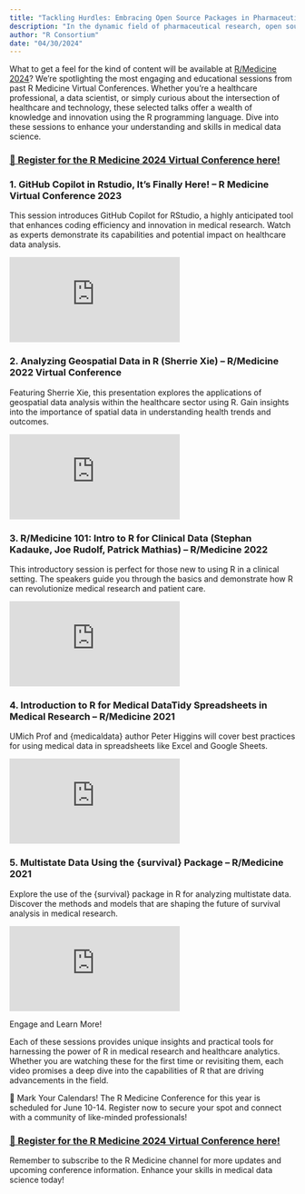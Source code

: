 ```yaml
---
title: "Tackling Hurdles: Embracing Open Source Packages in Pharmaceutical Research"
description: "In the dynamic field of pharmaceutical research, open source R packages offer incredible potential to innovate and enhance efficiency."
author: "R Consortium"
date: "04/30/2024"
---
```

What to get a feel for the kind of content will be available at [R/Medicine 2024](https://rconsortium.github.io/RMedicine_website/)? We’re spotlighting the most engaging and educational sessions from past R Medicine Virtual Conferences. Whether you’re a healthcare professional, a data scientist, or simply curious about the intersection of healthcare and technology, these selected talks offer a wealth of knowledge and innovation using the R programming language. Dive into these sessions to enhance your understanding and skills in medical data science.

### [🔗 Register for the R Medicine 2024 Virtual Conference here!](https://rconsortium.github.io/RMedicine_website/)

### 1\. GitHub Copilot in Rstudio, It’s Finally Here! – R Medicine Virtual Conference 2023

This session introduces GitHub Copilot for RStudio, a highly anticipated tool that enhances coding efficiency and innovation in medical research. Watch as experts demonstrate its capabilities and potential impact on healthcare data analysis.

<iframe title="GitHub Copilot in Rstudio, it's finally here!" src="https://www.youtube.com/embed/yVq-b5xHmac?feature=oembed&amp;enablejsapi=1&amp;origin=https://www.r-consortium.org" frameborder="0" allow="accelerometer; autoplay; clipboard-write; encrypted-media; gyroscope; picture-in-picture; web-share" referrerpolicy="strict-origin-when-cross-origin" allowfullscreen="" data-aspectratio="0.56"></iframe>

### 2\. Analyzing Geospatial Data in R (Sherrie Xie) – R/Medicine 2022 Virtual Conference

Featuring Sherrie Xie, this presentation explores the applications of geospatial data analysis within the healthcare sector using R. Gain insights into the importance of spatial data in understanding health trends and outcomes.

<iframe title="Analyzing Geospatial Data in R (Sherrie Xie)" src="https://www.youtube.com/embed/DD7bXonh-_E?feature=oembed&amp;enablejsapi=1&amp;origin=https://www.r-consortium.org" frameborder="0" allow="accelerometer; autoplay; clipboard-write; encrypted-media; gyroscope; picture-in-picture; web-share" referrerpolicy="strict-origin-when-cross-origin" allowfullscreen="" data-aspectratio="0.56"></iframe>

### 3\. R/Medicine 101: Intro to R for Clinical Data (Stephan Kadauke, Joe Rudolf, Patrick Mathias) – R/Medicine 2022

This introductory session is perfect for those new to using R in a clinical setting. The speakers guide you through the basics and demonstrate how R can revolutionize medical research and patient care.

<iframe title="R/Medicine 101: Intro to R for Clinical Data (Stephan Kadauke, Joe Rudolf, Patrick Mathias)" src="https://www.youtube.com/embed/jTf_N5zX5wY?list=PL4IzsxWztPdmSeucR67EH_8_hzldqYZX4" frameborder="0" allow="accelerometer; autoplay; clipboard-write; encrypted-media; gyroscope; picture-in-picture; web-share" referrerpolicy="strict-origin-when-cross-origin" allowfullscreen="" data-aspectratio="0.56"></iframe>

### 4\. Introduction to R for Medical DataTidy Spreadsheets in Medical Research – R/Medicine 2021

UMich Prof and {medicaldata} author Peter Higgins will cover best practices for using medical data in spreadsheets like Excel and Google Sheets.

<iframe loading="lazy" title="Tidy Spreadsheets in Medical Research - Peter Higgins - R/Medicine Workshop - 2021-02-23" src="https://www.youtube.com/embed/9f-hpJbjKZo?list=PL4IzsxWztPdnzvOQMrwkNI0payDVmmwse" frameborder="0" allow="accelerometer; autoplay; clipboard-write; encrypted-media; gyroscope; picture-in-picture; web-share" referrerpolicy="strict-origin-when-cross-origin" allowfullscreen="" data-aspectratio="0.56"></iframe>

### 5\. Multistate Data Using the {survival} Package – R/Medicine 2021

Explore the use of the {survival} package in R for analyzing multistate data. Discover the methods and models that are shaping the future of survival analysis in medical research.

<iframe loading="lazy" title="Multistate Data Using the {survival} Package" src="https://www.youtube.com/embed/xD4j8Rxm2vo?list=PL4IzsxWztPdmHxCpS_c2l_jbMfrywWciZ" frameborder="0" allow="accelerometer; autoplay; clipboard-write; encrypted-media; gyroscope; picture-in-picture; web-share" referrerpolicy="strict-origin-when-cross-origin" allowfullscreen="" data-aspectratio="0.56"></iframe>

Engage and Learn More!

Each of these sessions provides unique insights and practical tools for harnessing the power of R in medical research and healthcare analytics. Whether you are watching these for the first time or revisiting them, each video promises a deep dive into the capabilities of R that are driving advancements in the field.

📢 Mark Your Calendars! The R Medicine Conference for this year is scheduled for June 10-14. Register now to secure your spot and connect with a community of like-minded professionals!

### [🔗 Register for the R Medicine 2024 Virtual Conference here!](https://rconsortium.github.io/RMedicine_website/)

Remember to subscribe to the R Medicine channel for more updates and upcoming conference information. Enhance your skills in medical data science today!

